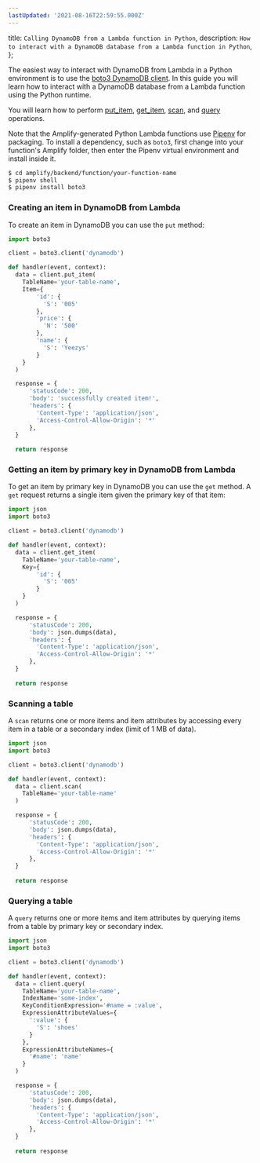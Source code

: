```yaml
---
lastUpdated: '2021-08-16T22:59:55.000Z'
---
```

  title: `Calling DynamoDB from a Lambda function in Python`,
  description: `How to interact with a DynamoDB database from a Lambda function in Python`,
};

The easiest way to interact with DynamoDB from Lambda in a Python environment is to use the [boto3 DynamoDB client](https://boto3.amazonaws.com/v1/documentation/api/latest/reference/services/dynamodb.html). In this guide you will learn how to interact with a DynamoDB database from a Lambda function using the Python runtime.

You will learn how to perform [put_item](https://boto3.amazonaws.com/v1/documentation/api/latest/reference/services/dynamodb.html#DynamoDB.Client.put_item), [get_item](https://boto3.amazonaws.com/v1/documentation/api/latest/reference/services/dynamodb.html#DynamoDB.Client.get_item), [scan](https://boto3.amazonaws.com/v1/documentation/api/latest/reference/services/dynamodb.html#DynamoDB.Client.scan), and [query](https://boto3.amazonaws.com/v1/documentation/api/latest/reference/services/dynamodb.html#DynamoDB.Client.query) operations.

Note that the Amplify-generated Python Lambda functions use [Pipenv](https://pypi.org/project/pipenv/) for packaging. To install a dependency, such as `boto3`, first change into your function's Amplify folder, then enter the Pipenv virtual environment and install inside it.

```sh
$ cd amplify/backend/function/your-function-name
$ pipenv shell
$ pipenv install boto3
```
### Creating an item in DynamoDB from Lambda

To create an item in DynamoDB you can use the `put` method:

```python
import boto3

client = boto3.client('dynamodb')

def handler(event, context):
  data = client.put_item(
    TableName='your-table-name',
    Item={
        'id': {
          'S': '005'
        },
        'price': {
          'N': '500'
        },
        'name': {
          'S': 'Yeezys'
        }
    }
  )

  response = {
      'statusCode': 200,
      'body': 'successfully created item!',
      'headers': {
        'Content-Type': 'application/json',
        'Access-Control-Allow-Origin': '*'
      },
  }
  
  return response
```

### Getting an item by primary key in DynamoDB from Lambda

To get an item by primary key in DynamoDB you can use the `get` method. A `get` request returns a single item given the primary key of that item:

```python
import json
import boto3

client = boto3.client('dynamodb')

def handler(event, context):
  data = client.get_item(
    TableName='your-table-name',
    Key={
        'id': {
          'S': '005'
        }
    }
  )

  response = {
      'statusCode': 200,
      'body': json.dumps(data),
      'headers': {
        'Content-Type': 'application/json',
        'Access-Control-Allow-Origin': '*'
      },
  }
  
  return response
```

### Scanning a table

A `scan` returns one or more items and item attributes by accessing every item in a table or a secondary index (limit of 1 MB of data).

```python
import json
import boto3

client = boto3.client('dynamodb')

def handler(event, context):
  data = client.scan(
    TableName='your-table-name'
  )

  response = {
      'statusCode': 200,
      'body': json.dumps(data),
      'headers': {
        'Content-Type': 'application/json',
        'Access-Control-Allow-Origin': '*'
      },
  }
  
  return response
```

### Querying a table

A `query` returns one or more items and item attributes by querying items from a table by primary key or secondary index.

```python
import json
import boto3

client = boto3.client('dynamodb')

def handler(event, context):
  data = client.query(
    TableName='your-table-name',
    IndexName='some-index',
    KeyConditionExpression='#name = :value',
    ExpressionAttributeValues={
      ':value': {
        'S': 'shoes'
      }
    },
    ExpressionAttributeNames={
      '#name': 'name'
    }
  )

  response = {
      'statusCode': 200,
      'body': json.dumps(data),
      'headers': {
        'Content-Type': 'application/json',
        'Access-Control-Allow-Origin': '*'
      },
  }
  
  return response
```
